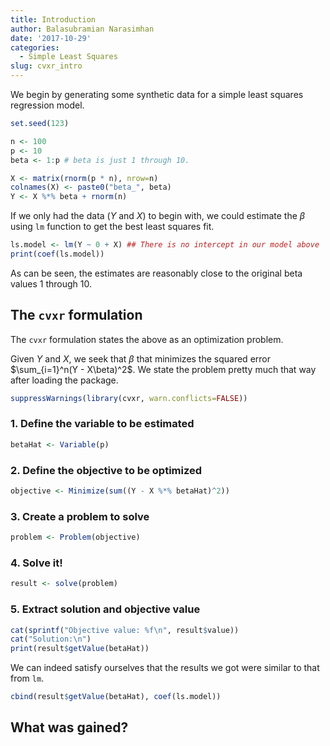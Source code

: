 ```yaml
---
title: Introduction
author: Balasubramian Narasimhan
date: '2017-10-29'
categories:
  - Simple Least Squares
slug: cvxr_intro
---
```


We begin by generating some synthetic data for a simple least squares
regression model. 

```r
set.seed(123)

n <- 100
p <- 10
beta <- 1:p # beta is just 1 through 10.

X <- matrix(rnorm(p * n), nrow=n)
colnames(X) <- paste0("beta_", beta)
Y <- X %*% beta + rnorm(n)
```
If we only had the data ($Y$ and $X$) to begin with, we could estimate
the $\beta$ using `lm` function to get the best least squares fit.

```r
ls.model <- lm(Y ~ 0 + X) ## There is no intercept in our model above
print(coef(ls.model))
```
As can be seen, the estimates are reasonably close to the original
beta values 1 through 10.

## The `cvxr` formulation

The `cvxr` formulation states the above as an optimization problem.

Given $Y$ and $X$, we seek that $\beta$ that minimizes the squared
error $\sum_{i=1}^n(Y - X\beta)^2$.  We state the problem pretty much
that way after loading the package.

```r
suppressWarnings(library(cvxr, warn.conflicts=FALSE))
```

### 1. Define the variable to be estimated

```r
betaHat <- Variable(p)
```

### 2. Define the objective to be optimized

```r
objective <- Minimize(sum((Y - X %*% betaHat)^2))
```

### 3. Create a problem to solve

```r
problem <- Problem(objective)
```

### 4. Solve it!

```r
result <- solve(problem)
```

### 5. Extract solution and objective value

```r
cat(sprintf("Objective value: %f\n", result$value))
cat("Solution:\n")
print(result$getValue(betaHat))
```

We can indeed satisfy ourselves that the results we got were similar
to that from `lm`.

```r
cbind(result$getValue(betaHat), coef(ls.model))
```

## What was gained?


